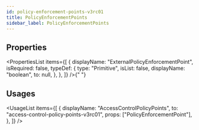 ```yaml
---
id: policy-enforcement-points-v3rc01
title: PolicyEnforcementPoints
sidebar_label: PolicyEnforcementPoints
---
```



## Properties

<PropertiesList
  items={[
    {
      displayName: "ExternalPolicyEnforcementPoint",
      isRequired: false,
      typeDef: {
        type: "Primitive",
        isList: false,
        displayName: "boolean",
        to: null,
      },
    },
  ]}
/>{" "}


## Usages

<UsageList
  items={[
    {
      displayName: "AccessControlPolicyPoints",
      to: "access-control-policy-points-v3rc01",
      props: ["PolicyEnforcementPoint"],
    },
  ]}
/>

